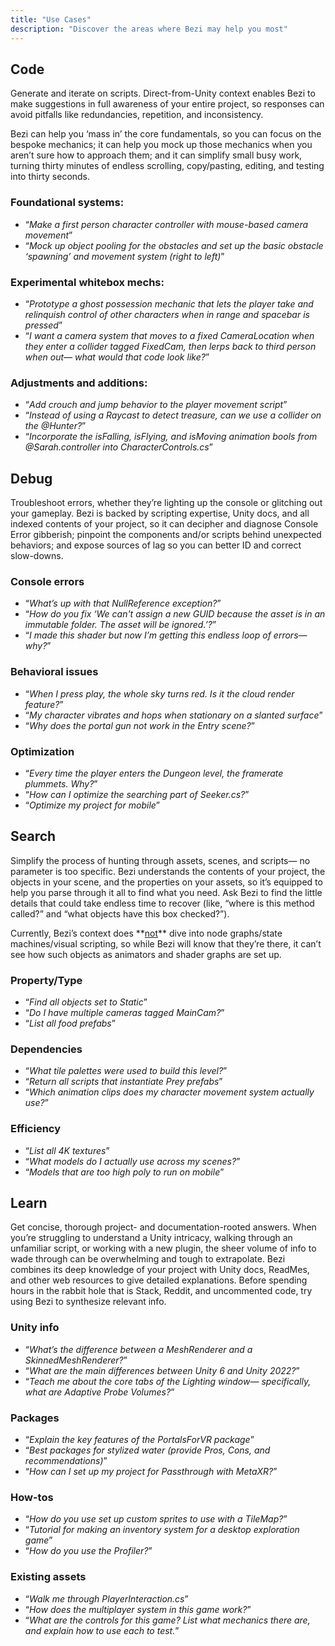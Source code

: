 ```yaml
---
title: "Use Cases"
description: "Discover the areas where Bezi may help you most"
---
```


## Code

Generate and iterate on scripts. Direct-from-Unity context enables Bezi to make suggestions in full awareness of your entire project, so responses can avoid pitfalls like redundancies, repetition, and inconsistency.

Bezi can help you ‘mass in’ the core fundamentals, so you can focus on the bespoke mechanics; it can help you mock up those mechanics when you aren’t sure how to approach them; and it can simplify small busy work, turning thirty minutes of endless scrolling, copy/pasting, editing, and testing into thirty seconds.

### **Foundational systems**:

- “_Make a first person character controller with mouse-based camera movement_”
- “_Mock up object pooling for the obstacles and set up the basic obstacle ‘spawning’ and movement system (right to left)_”

### **Experimental whitebox mechs**:

- “_Prototype a ghost possession mechanic that lets the player take and relinquish control of other characters when in range and spacebar is pressed_”
- “_I want a camera system that moves to a fixed CameraLocation when they enter a collider tagged FixedCam, then lerps back to third person when out— what would that code look like?_”

### **Adjustments and additions**:

- “_Add crouch and jump behavior to the player movement script_”
- “_Instead of using a Raycast to detect treasure, can we use a collider on the @Hunter?_”
- “_Incorporate the isFalling, isFlying, and isMoving animation bools from @Sarah.controller into CharacterControls.cs_”

## Debug

Troubleshoot errors, whether they’re lighting up the console or glitching out your gameplay. Bezi is backed by scripting expertise, Unity docs, and all indexed contents of your project, so it can decipher and diagnose Console Error gibberish; pinpoint the components and/or scripts behind unexpected behaviors; and expose sources of lag so you can better ID and correct slow-downs.

### Console errors

- “_What’s up with that NullReference exception?_”
- “_How do you fix ‘We can't assign a new GUID because the asset is in an immutable folder. The asset will be ignored.’?_”
- “_I made this shader but now I’m getting this endless loop of errors— why?_”

### Behavioral issues

- “_When I press play, the whole sky turns red. Is it the cloud render feature?_”
- “_My character vibrates and hops when stationary on a slanted surface_”
- “_Why does the portal gun not work in the Entry scene?_”

### Optimization

- “_Every time the player enters the Dungeon level, the framerate plummets. Why?_”
- “_How can I optimize the searching part of Seeker.cs?_”
- “_Optimize my project for mobile_”

## Search

Simplify the process of hunting through assets, scenes, and scripts— no parameter is too specific. Bezi understands the contents of your project, the objects in your scene, and the properties on your assets, so it’s equipped to help you parse through it all to find what you need. Ask Bezi to find the little details that could take endless time to recover (like, “where is this method called?” and “what objects have this box checked?”).

<Warning>
  Currently, Bezi’s context does **<u>not</u>** dive into node graphs/state machines/visual scripting, so while Bezi will know that they’re there, it can’t see how such objects as animators and shader graphs are set up.
</Warning>

### Property/Type

- “_Find all objects set to Static_”
- “_Do I have multiple cameras tagged MainCam?_”
- “_List all food prefabs_”

### Dependencies

- “_What tile palettes were used to build this level?_”
- “_Return all scripts that instantiate Prey prefabs_”
- “_Which animation clips does my character movement system actually use?_”

### Efficiency

- “_List all 4K textures_”
- “_What models do I actually use across my scenes?_”
- “_Models that are too high poly to run on mobile_”

## Learn

Get concise, thorough project- and documentation-rooted answers. When you’re struggling to understand a Unity intricacy, walking through an unfamiliar script, or working with a new plugin, the sheer volume of info to wade through can be overwhelming and tough to extrapolate. Bezi combines its deep knowledge of your project with Unity docs, ReadMes, and other web resources to give detailed explanations. Before spending hours in the rabbit hole that is Stack, Reddit, and uncommented code, try using Bezi to synthesize relevant info.

### Unity info

- “_What’s the difference between a MeshRenderer and a SkinnedMeshRenderer?_”
- “_What are the main differences between Unity 6 and Unity 2022?_”
- “_Teach me about the core tabs of the Lighting window— specifically, what are Adaptive Probe Volumes?_”

### Packages

- “_Explain the key features of the PortalsForVR package_”
- “_Best packages for stylized water (provide Pros, Cons, and recommendations)_”
- “_How can I set up my project for Passthrough with MetaXR?_”

### How-tos

- “_How do you use set up custom sprites to use with a TileMap?_”
- “_Tutorial for making an inventory system for a desktop exploration game_”
- “_How do you use the Profiler?_”

### Existing assets

- “_Walk me through PlayerInteraction.cs_”
- “_How does the multiplayer system in this game work?_”
- “_What are the controls for this game? List what mechanics there are, and explain how to use each to test._”